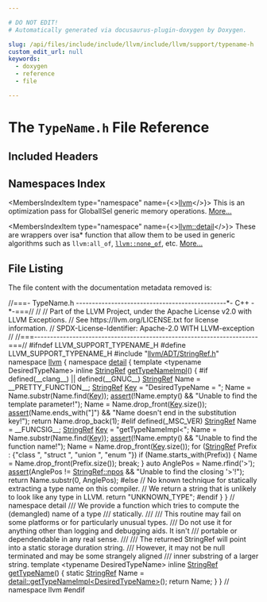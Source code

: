 ```yaml
---

# DO NOT EDIT!
# Automatically generated via docusaurus-plugin-doxygen by Doxygen.

slug: /api/files/include/include/llvm/include/llvm/support/typename-h
custom_edit_url: null
keywords:
  - doxygen
  - reference
  - file

---
```





# The `TypeName.h` File Reference

<DoxygenPage pluginConfig={pluginConfig}>



## Included Headers

<IncludesList>
<IncludesListItem
  filePath="llvm/ADT/StringRef.h"
  permalink="/docs/api/files/include/include/llvm/include/llvm/adt/stringref-h"
  isLocal="true" />
</IncludesList>

## Namespaces Index

<MembersIndex>

<MembersIndexItem
  type="namespace"
  name={<><a href="/docs/api/namespaces/llvm">llvm</a></>}>
This is an optimization pass for GlobalISel generic memory operations. <a href="/docs/api/namespaces/llvm/#details">More...</a>
</MembersIndexItem>

<MembersIndexItem
  type="namespace"
  name={<><a href="/docs/api/namespaces/llvm/detail">llvm::detail</a></>}>
These are wrappers over isa&#42; function that allow them to be used in generic algorithms such as <code>llvm:all&#95;of</code>, <code><a href="/docs/api/namespaces/llvm/#a7dc3069afa2ce5ea62ac2eb183e51c00">llvm::none&#95;of</a></code>, etc. <a href="/docs/api/namespaces/llvm/detail/#details">More...</a>
</MembersIndexItem>

</MembersIndex>


## File Listing

The file content with the documentation metadata removed is:

<ProgramListing>

<Link id="l00001" /><CodeLine lineNumber="1"><span class="doxyHighlightComment">//===- TypeName.h -----------------------------------------------&#42;- C++ -&#42;-===//</span></CodeLine>
<Link id="l00002" /><CodeLine lineNumber="2"><span class="doxyHighlightComment">//</span></CodeLine>
<Link id="l00003" /><CodeLine lineNumber="3"><span class="doxyHighlightComment">// Part of the LLVM Project, under the Apache License v2.0 with LLVM Exceptions.</span></CodeLine>
<Link id="l00004" /><CodeLine lineNumber="4"><span class="doxyHighlightComment">// See https://llvm.org/LICENSE.txt for license information.</span></CodeLine>
<Link id="l00005" /><CodeLine lineNumber="5"><span class="doxyHighlightComment">// SPDX-License-Identifier: Apache-2.0 WITH LLVM-exception</span></CodeLine>
<Link id="l00006" /><CodeLine lineNumber="6"><span class="doxyHighlightComment">//</span></CodeLine>
<Link id="l00007" /><CodeLine lineNumber="7"><span class="doxyHighlightComment">//===----------------------------------------------------------------------===//</span></CodeLine>
<Link id="l00008" /><CodeLine lineNumber="8"></CodeLine>
<Link id="l00009" /><CodeLine lineNumber="9"><span class="doxyHighlightPreprocessor">#ifndef LLVM&#95;SUPPORT&#95;TYPENAME&#95;H</span></CodeLine>
<Link id="l00010" /><CodeLine lineNumber="10"><span class="doxyHighlightPreprocessor">#define LLVM&#95;SUPPORT&#95;TYPENAME&#95;H</span></CodeLine>
<Link id="l00011" /><CodeLine lineNumber="11"></CodeLine>
<Link id="l00012" /><CodeLine lineNumber="12"><span class="doxyHighlightPreprocessor">#include &quot;<a href="/docs/api/files/include/include/llvm/include/llvm/adt/stringref-h">llvm/ADT/StringRef.h</a>&quot;</span></CodeLine>
<Link id="l00013" /><CodeLine lineNumber="13"></CodeLine>
<Link id="l00014" /><CodeLine lineNumber="14"><span class="doxyHighlightKeyword">namespace </span><span class="doxyHighlight"><a href="/docs/api/namespaces/llvm">llvm</a> &#123;</span></CodeLine>
<Link id="l00015" /><CodeLine lineNumber="15"></CodeLine>
<Link id="l00016" /><CodeLine lineNumber="16"><span class="doxyHighlightKeyword">namespace </span><span class="doxyHighlight"><a href="/docs/api/namespaces/llvm/detail">detail</a> &#123;</span></CodeLine>
<Link id="l00017" /><CodeLine lineNumber="17" lineLink="/docs/api/namespaces/llvm/detail/#a7bcc5393fb38f7a3fbe2c156abc4e92a"><span class="doxyHighlightKeyword">template</span><span class="doxyHighlight"> &lt;</span><span class="doxyHighlightKeyword">typename</span><span class="doxyHighlight"> DesiredTypeName&gt; </span><span class="doxyHighlightKeyword">inline</span><span class="doxyHighlight"> <a href="/docs/api/classes/llvm/stringref">StringRef</a> <a href="/docs/api/namespaces/llvm/detail/#a7bcc5393fb38f7a3fbe2c156abc4e92a">getTypeNameImpl</a>() &#123;</span></CodeLine>
<Link id="l00018" /><CodeLine lineNumber="18"><span class="doxyHighlightPreprocessor">#if defined(&#95;&#95;clang&#95;&#95;) || defined(&#95;&#95;GNUC&#95;&#95;)</span></CodeLine>
<Link id="l00019" /><CodeLine lineNumber="19"><span class="doxyHighlight">  <a href="/docs/api/classes/llvm/stringref">StringRef</a> Name = &#95;&#95;PRETTY&#95;FUNCTION&#95;&#95;;</span></CodeLine>
<Link id="l00020" /><CodeLine lineNumber="20"></CodeLine>
<Link id="l00021" /><CodeLine lineNumber="21"><span class="doxyHighlight">  <a href="/docs/api/classes/llvm/stringref">StringRef</a> <a href="/docs/api/namespaces/llvm/#a98c6256d0644613c6b5b3e2ef06ef5ce">Key</a> = </span><span class="doxyHighlightStringLiteral">&quot;DesiredTypeName = &quot;</span><span class="doxyHighlight">;</span></CodeLine>
<Link id="l00022" /><CodeLine lineNumber="22"><span class="doxyHighlight">  Name = Name.substr(Name.find(<a href="/docs/api/namespaces/llvm/#a98c6256d0644613c6b5b3e2ef06ef5ce">Key</a>));</span></CodeLine>
<Link id="l00023" /><CodeLine lineNumber="23"><span class="doxyHighlight">  <a href="/docs/api/files/lib/lib/target/lib/target/amdgpu/silowercontrolflow-cpp/#a4868c5d81c5ccc98c47aeab6244346a0">assert</a>(!Name.empty() &amp;&amp; </span><span class="doxyHighlightStringLiteral">&quot;Unable to find the template parameter!&quot;</span><span class="doxyHighlight">);</span></CodeLine>
<Link id="l00024" /><CodeLine lineNumber="24"><span class="doxyHighlight">  Name = Name.drop&#95;front(<a href="/docs/api/namespaces/llvm/#a98c6256d0644613c6b5b3e2ef06ef5ce">Key</a>.size());</span></CodeLine>
<Link id="l00025" /><CodeLine lineNumber="25"></CodeLine>
<Link id="l00026" /><CodeLine lineNumber="26"><span class="doxyHighlight">  <a href="/docs/api/files/lib/lib/target/lib/target/amdgpu/silowercontrolflow-cpp/#a4868c5d81c5ccc98c47aeab6244346a0">assert</a>(Name.ends&#95;with(</span><span class="doxyHighlightStringLiteral">&quot;&#93;&quot;</span><span class="doxyHighlight">) &amp;&amp; </span><span class="doxyHighlightStringLiteral">&quot;Name doesn&#39;t end in the substitution key!&quot;</span><span class="doxyHighlight">);</span></CodeLine>
<Link id="l00027" /><CodeLine lineNumber="27"><span class="doxyHighlight">  </span><span class="doxyHighlightKeywordFlow">return</span><span class="doxyHighlight"> Name.drop&#95;back(1);</span></CodeLine>
<Link id="l00028" /><CodeLine lineNumber="28"><span class="doxyHighlightPreprocessor">#elif defined(&#95;MSC&#95;VER)</span></CodeLine>
<Link id="l00029" /><CodeLine lineNumber="29"><span class="doxyHighlight">  <a href="/docs/api/classes/llvm/stringref">StringRef</a> Name = &#95;&#95;FUNCSIG&#95;&#95;;</span></CodeLine>
<Link id="l00030" /><CodeLine lineNumber="30"></CodeLine>
<Link id="l00031" /><CodeLine lineNumber="31"><span class="doxyHighlight">  <a href="/docs/api/classes/llvm/stringref">StringRef</a> <a href="/docs/api/namespaces/llvm/#a98c6256d0644613c6b5b3e2ef06ef5ce">Key</a> = </span><span class="doxyHighlightStringLiteral">&quot;getTypeNameImpl&lt;&quot;</span><span class="doxyHighlight">;</span></CodeLine>
<Link id="l00032" /><CodeLine lineNumber="32"><span class="doxyHighlight">  Name = Name.substr(Name.find(<a href="/docs/api/namespaces/llvm/#a98c6256d0644613c6b5b3e2ef06ef5ce">Key</a>));</span></CodeLine>
<Link id="l00033" /><CodeLine lineNumber="33"><span class="doxyHighlight">  <a href="/docs/api/files/lib/lib/target/lib/target/amdgpu/silowercontrolflow-cpp/#a4868c5d81c5ccc98c47aeab6244346a0">assert</a>(!Name.empty() &amp;&amp; </span><span class="doxyHighlightStringLiteral">&quot;Unable to find the function name!&quot;</span><span class="doxyHighlight">);</span></CodeLine>
<Link id="l00034" /><CodeLine lineNumber="34"><span class="doxyHighlight">  Name = Name.drop&#95;front(<a href="/docs/api/namespaces/llvm/#a98c6256d0644613c6b5b3e2ef06ef5ce">Key</a>.size());</span></CodeLine>
<Link id="l00035" /><CodeLine lineNumber="35"></CodeLine>
<Link id="l00036" /><CodeLine lineNumber="36"><span class="doxyHighlight">  </span><span class="doxyHighlightKeywordFlow">for</span><span class="doxyHighlight"> (<a href="/docs/api/classes/llvm/stringref">StringRef</a> Prefix : &#123;</span><span class="doxyHighlightStringLiteral">&quot;class &quot;</span><span class="doxyHighlight">, </span><span class="doxyHighlightStringLiteral">&quot;struct &quot;</span><span class="doxyHighlight">, </span><span class="doxyHighlightStringLiteral">&quot;union &quot;</span><span class="doxyHighlight">, </span><span class="doxyHighlightStringLiteral">&quot;enum &quot;</span><span class="doxyHighlight">&#125;)</span></CodeLine>
<Link id="l00037" /><CodeLine lineNumber="37"><span class="doxyHighlight">    </span><span class="doxyHighlightKeywordFlow">if</span><span class="doxyHighlight"> (Name.starts&#95;with(Prefix)) &#123;</span></CodeLine>
<Link id="l00038" /><CodeLine lineNumber="38"><span class="doxyHighlight">      Name = Name.drop&#95;front(Prefix.size());</span></CodeLine>
<Link id="l00039" /><CodeLine lineNumber="39"><span class="doxyHighlight">      </span><span class="doxyHighlightKeywordFlow">break</span><span class="doxyHighlight">;</span></CodeLine>
<Link id="l00040" /><CodeLine lineNumber="40"><span class="doxyHighlight">    &#125;</span></CodeLine>
<Link id="l00041" /><CodeLine lineNumber="41"></CodeLine>
<Link id="l00042" /><CodeLine lineNumber="42"><span class="doxyHighlight">  </span><span class="doxyHighlightKeyword">auto</span><span class="doxyHighlight"> AnglePos = Name.rfind(</span><span class="doxyHighlightCharLiteral">&#39;&gt;&#39;</span><span class="doxyHighlight">);</span></CodeLine>
<Link id="l00043" /><CodeLine lineNumber="43"><span class="doxyHighlight">  <a href="/docs/api/files/lib/lib/target/lib/target/amdgpu/silowercontrolflow-cpp/#a4868c5d81c5ccc98c47aeab6244346a0">assert</a>(AnglePos != <a href="/docs/api/classes/llvm/stringref/#ad0f54a163ac500b144590640c6f1eb6b">StringRef::npos</a> &amp;&amp; </span><span class="doxyHighlightStringLiteral">&quot;Unable to find the closing &#39;&gt;&#39;!&quot;</span><span class="doxyHighlight">);</span></CodeLine>
<Link id="l00044" /><CodeLine lineNumber="44"><span class="doxyHighlight">  </span><span class="doxyHighlightKeywordFlow">return</span><span class="doxyHighlight"> Name.substr(0, AnglePos);</span></CodeLine>
<Link id="l00045" /><CodeLine lineNumber="45"><span class="doxyHighlightPreprocessor">#else</span></CodeLine>
<Link id="l00046" /><CodeLine lineNumber="46"><span class="doxyHighlight">  </span><span class="doxyHighlightComment">// No known technique for statically extracting a type name on this compiler.</span></CodeLine>
<Link id="l00047" /><CodeLine lineNumber="47"><span class="doxyHighlight">  </span><span class="doxyHighlightComment">// We return a string that is unlikely to look like any type in LLVM.</span></CodeLine>
<Link id="l00048" /><CodeLine lineNumber="48"><span class="doxyHighlight">  </span><span class="doxyHighlightKeywordFlow">return</span><span class="doxyHighlight"> </span><span class="doxyHighlightStringLiteral">&quot;UNKNOWN&#95;TYPE&quot;</span><span class="doxyHighlight">;</span></CodeLine>
<Link id="l00049" /><CodeLine lineNumber="49"><span class="doxyHighlightPreprocessor">#endif</span></CodeLine>
<Link id="l00050" /><CodeLine lineNumber="50"><span class="doxyHighlight">&#125;</span></CodeLine>
<Link id="l00051" /><CodeLine lineNumber="51"><span class="doxyHighlight">&#125; </span><span class="doxyHighlightComment">// namespace detail</span></CodeLine>
<Link id="l00052" /><CodeLine lineNumber="52"></CodeLine>
<Link id="l00053" /><CodeLine lineNumber="53"><span class="doxyHighlightComment">/// We provide a function which tries to compute the (demangled) name of a type</span></CodeLine>
<Link id="l00054" /><CodeLine lineNumber="54"><span class="doxyHighlightComment">/// statically.</span></CodeLine>
<Link id="l00055" /><CodeLine lineNumber="55"><span class="doxyHighlightComment">///</span></CodeLine>
<Link id="l00056" /><CodeLine lineNumber="56"><span class="doxyHighlightComment">/// This routine may fail on some platforms or for particularly unusual types.</span></CodeLine>
<Link id="l00057" /><CodeLine lineNumber="57"><span class="doxyHighlightComment">/// Do not use it for anything other than logging and debugging aids. It isn&#39;t</span></CodeLine>
<Link id="l00058" /><CodeLine lineNumber="58"><span class="doxyHighlightComment">/// portable or dependendable in any real sense.</span></CodeLine>
<Link id="l00059" /><CodeLine lineNumber="59"><span class="doxyHighlightComment">///</span></CodeLine>
<Link id="l00060" /><CodeLine lineNumber="60"><span class="doxyHighlightComment">/// The returned StringRef will point into a static storage duration string.</span></CodeLine>
<Link id="l00061" /><CodeLine lineNumber="61"><span class="doxyHighlightComment">/// However, it may not be null terminated and may be some strangely aligned</span></CodeLine>
<Link id="l00062" /><CodeLine lineNumber="62"><span class="doxyHighlightComment">/// inner substring of a larger string.</span></CodeLine>
<Link id="l00063" /><CodeLine lineNumber="63" lineLink="/docs/api/namespaces/llvm/#a9ac1b702e99f1978f2dd36cac2f7400f"><span class="doxyHighlightKeyword">template</span><span class="doxyHighlight"> &lt;</span><span class="doxyHighlightKeyword">typename</span><span class="doxyHighlight"> DesiredTypeName&gt; </span><span class="doxyHighlightKeyword">inline</span><span class="doxyHighlight"> <a href="/docs/api/classes/llvm/stringref">StringRef</a> <a href="/docs/api/namespaces/llvm/#a9ac1b702e99f1978f2dd36cac2f7400f">getTypeName</a>() &#123;</span></CodeLine>
<Link id="l00064" /><CodeLine lineNumber="64"><span class="doxyHighlight">  </span><span class="doxyHighlightKeyword">static</span><span class="doxyHighlight"> <a href="/docs/api/classes/llvm/stringref">StringRef</a> Name = <a href="/docs/api/namespaces/llvm/detail/#a7bcc5393fb38f7a3fbe2c156abc4e92a">detail::getTypeNameImpl&lt;DesiredTypeName&gt;</a>();</span></CodeLine>
<Link id="l00065" /><CodeLine lineNumber="65"><span class="doxyHighlight">  </span><span class="doxyHighlightKeywordFlow">return</span><span class="doxyHighlight"> Name;</span></CodeLine>
<Link id="l00066" /><CodeLine lineNumber="66"><span class="doxyHighlight">&#125;</span></CodeLine>
<Link id="l00067" /><CodeLine lineNumber="67"></CodeLine>
<Link id="l00068" /><CodeLine lineNumber="68"><span class="doxyHighlight">&#125; </span><span class="doxyHighlightComment">// namespace llvm</span></CodeLine>
<Link id="l00069" /><CodeLine lineNumber="69"></CodeLine>
<Link id="l00070" /><CodeLine lineNumber="70"><span class="doxyHighlightPreprocessor">#endif</span></CodeLine>

</ProgramListing>


</DoxygenPage>
